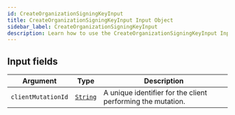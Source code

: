 ```yaml
---
id: CreateOrganizationSigningKeyInput
title: CreateOrganizationSigningKeyInput Input Object
sidebar_label: CreateOrganizationSigningKeyInput
description: Learn how to use the CreateOrganizationSigningKeyInput Input Object for Builder's API.
---
```


## Input fields

| Argument           | Type                                     | Description                                                 |
| ------------------ | ---------------------------------------- | ----------------------------------------------------------- |
| `clientMutationId` | [`String`](/self-managed/composer/builder/api/schema/scalar/String.mdx) | A unique identifier for the client performing the mutation. |
